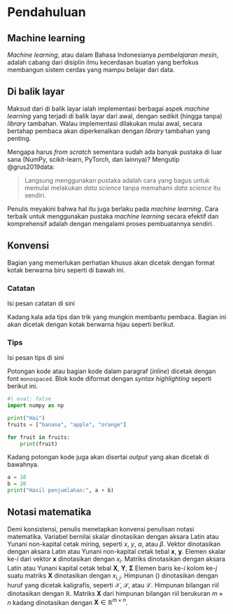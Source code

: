 # Pendahuluan 

## Machine learning

_Machine learning_, atau dalam Bahasa Indonesianya _pembelajaran mesin_, adalah cabang dari disiplin ilmu kecerdasan buatan yang berfokus membangun sistem cerdas yang mampu belajar dari data.

## Di balik layar
Maksud dari di balik layar ialah implementasi berbagai aspek _machine learning_ yang terjadi di balik layar dari awal, dengan sedikit (hingga tanpa) _library_ tambahan.
Walau implementasi dilakukan mulai awal, secara bertahap pembaca akan diperkenalkan dengan _library_ tambahan yang penting.

Mengapa harus _from scratch_ sementara sudah ada banyak pustaka di luar sana (NumPy, scikit-learn, PyTorch, dan lainnya)? 
Mengutip @grus2019data:

> Langsung menggunakan pustaka \textit{data science} adalah cara yang bagus untuk memulai melakukan _data science_ tanpa memahami _data science_ itu sendiri. 

Penulis meyakini bahwa hal itu juga berlaku pada _machine learning_.
Cara terbaik untuk menggunakan pustaka _machine learning_ secara efektif dan komprehensif adalah dengan mengalami proses pembuatannya sendiri.

## Konvensi

Bagian yang memerlukan perhatian khusus akan dicetak dengan format kotak berwarna biru seperti di bawah ini.

:::{.callout-note}
### Catatan
Isi pesan catatan di sini	
:::

Kadang kala ada tips dan trik yang mungkin membantu pembaca.
Bagian ini akan dicetak dengan kotak berwarna hijau seperti berikut.

:::{.callout-tip}
### Tips
Isi pesan tips di sini	
:::

Potongan kode atau bagian kode dalam paragraf (_inline_) dicetak dengan font `monospaced`.
Blok kode diformat dengan _syntax highlighting_ seperti berikut ini.

```python
#| eval: false
import numpy as np

print("Hai")
fruits = ["banana", "apple", "orange"]

for fruit in fruits:
	print(fruit)
```

Kadang potongan kode juga akan disertai _output_ yang akan dicetak di bawahnya.

```python
a = 10
b = 20
print("Hasil penjumlahan:", a + b)
```

## Notasi matematika
Demi konsistensi, penulis menetapkan konvensi penulisan notasi matematika.
Variabel bernilai skalar dinotasikan dengan aksara Latin atau Yunani non-kapital cetak miring, seperti $x$, $y$, $\alpha$, atau $\beta$.
Vektor dinotasikan dengan aksara Latin atau Yunani non-kapital cetak tebal $\mathbf{x}$, $\mathbf{y}$.
Elemen skalar ke-$i$ dari vektor $\mathbf{x}$ dinotasikan dengan $x_i$.
Matriks dinotasikan dengan aksara Latin atau Yunani kapital cetak tebal $\mathbf{X}$, $\mathbf{Y}$, $\mathbf{\Sigma}$ 
Elemen baris ke-$i$ kolom ke-$j$ suatu matriks $\mathbf{X}$ dinotasikan dengan $x_{i,j}$.
Himpunan (\textit{set}) dinotasikan dengan huruf yang dicetak kaligrafis, seperti $\mathcal{X}$, $\mathcal{S}$, atau $\mathcal{L}$.
Himpunan bilangan riil dinotasikan dengan $\mathbb{R}$.
Matriks $\mathbf{X}$ dari himpunan bilangan riil berukuran $m \times n$ kadang dinotasikan dengan $\mathbf{X}\in\mathbb{R}^{m \times n}$.
